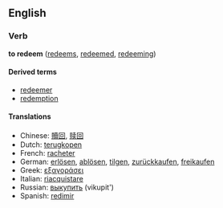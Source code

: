 ==English==
===Verb===
'''to redeem''' ([[redeems]], [[redeemed]], [[redeeming]])

====Derived terms====
*[[redeemer]]
*[[redemption]]

====Translations====
*Chinese: [[贖回]], [[赎回]]
*Dutch: [[terugkopen]]
*French: [[racheter]]
*German: [[erlösen]], [[ablösen]], [[tilgen]], [[zurückkaufen]], [[freikaufen]]
*Greek: [[εξαγοράσει]]
*Italian: [[riacquistare]]
*Russian: [[выкупить]] (vikupit')
*Spanish: [[redimir]]